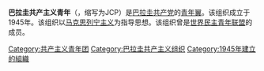 {{unreferenced|time=2016-08-23T13:55:36+00:00}}
'''巴拉圭共产主义青年'''（{{lang-es|Juventud Comunista Paraguaya}}，缩写为JCP）是[[巴拉圭共产党|巴拉圭共产党]]的[[青年翼|青年翼]]。该组织成立于1945年。该组织以[[马克思列宁主义|马克思列宁主义]]为指导思想。该组织曾是[[世界民主青年联盟|世界民主青年联盟]]的成员。

[[Category:共产主义青年团|Category:共产主义青年团]]
[[Category:巴拉圭共产主义组织|Category:巴拉圭共产主义组织]]
[[Category:1945年建立的組織|Category:1945年建立的組織]]